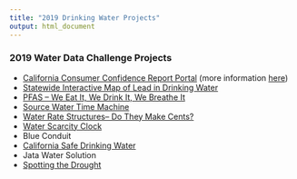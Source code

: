 ```yaml
---
title: "2019 Drinking Water Projects"
output: html_document
---
```


### 2019 Water Data Challenge Projects
- [California Consumer Confidence Report Portal](https://caccr.github.io/) (more information [here](https://richpauloo.github.io/2019-09-16-A-water-quality-portal-for-California/))
- [Statewide Interactive Map of Lead in Drinking Water](https://geosurge.github.io/get-the-lead-out-map/)
- [PFAS – We Eat It, We Drink It, We Breathe It](https://meldataaa.shinyapps.io/PFAS_Analysis_and_Intervention/)
- [Source Water Time Machine](https://jjspector.shinyapps.io/source_water_time_machine/)
- [Water Rate Structures– Do They Make Cents?](https://ianartmor.github.io/ca_owrs/)
- [Water Scarcity Clock](https://www.worldwater.io/)
- Blue Conduit
- [California Safe Drinking Water](http://water.openoakland.org/)
- Jata Water Solution
- [Spotting the Drought](https://californiadrought.shinyapps.io/WaterWells/)